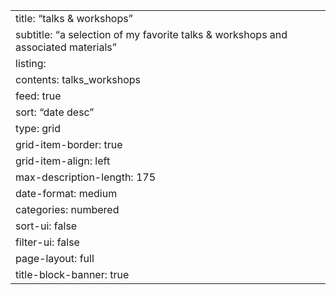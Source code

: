 ---
title: "talks & workshops"
subtitle: "a selection of my favorite talks & workshops and associated materials" 
listing:
  contents: talks_workshops
  feed: true
  sort: "date desc"
  type: grid
  grid-item-border: true
  grid-item-align: left
  max-description-length: 175
  date-format: medium
  categories: numbered
  sort-ui: false
  filter-ui: false
page-layout: full
title-block-banner: true
---